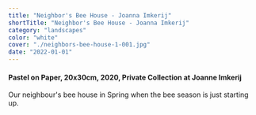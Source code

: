 ```yaml
---
title: "Neighbor's Bee House - Joanna Imkerij"
shortTitle: "Neighbor's Bee House - Joanna Imkerij"
category: "landscapes"
color: "white"
cover: "./neighbors-bee-house-1-001.jpg"
date: "2022-01-01"
---
```

    
#### Pastel on Paper, 20x30cm, 2020, Private Collection at Joanne Imkerij
    
Our neighbour's bee house in Spring when the bee season is just starting up.
